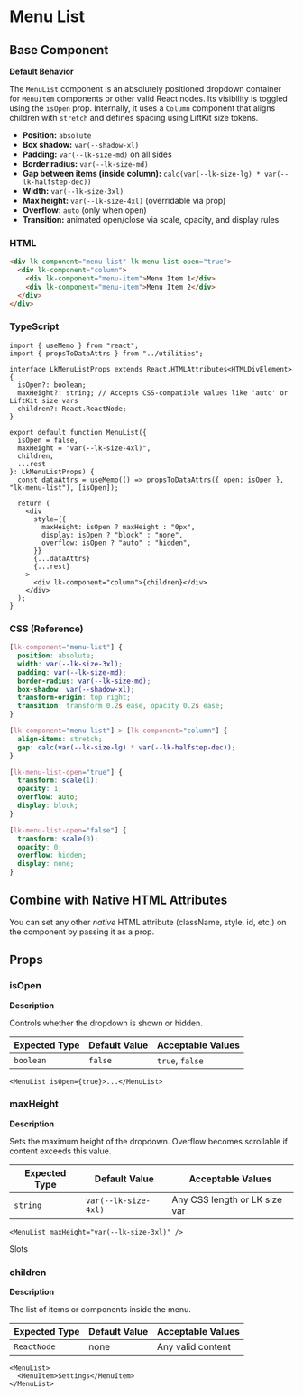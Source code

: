 # Menu List

## Base Component

**Default Behavior**

The `MenuList` component is an absolutely positioned dropdown container for `MenuItem` components or other valid React nodes. Its visibility is toggled using the `isOpen` prop. Internally, it uses a `Column` component that aligns children with `stretch` and defines spacing using LiftKit size tokens.

- **Position:** `absolute`
- **Box shadow:** `var(--shadow-xl)`
- **Padding:** `var(--lk-size-md)` on all sides
- **Border radius:** `var(--lk-size-md)`
- **Gap between items (inside column):** `calc(var(--lk-size-lg) * var(--lk-halfstep-dec))`
- **Width:** `var(--lk-size-3xl)`
- **Max height:** `var(--lk-size-4xl)` (overridable via prop)
- **Overflow:** `auto` (only when open)
- **Transition:** animated open/close via scale, opacity, and display rules

### HTML

```html
<div lk-component="menu-list" lk-menu-list-open="true">
  <div lk-component="column">
    <div lk-component="menu-item">Menu Item 1</div>
    <div lk-component="menu-item">Menu Item 2</div>
  </div>
</div>
```

### TypeScript

```tsx
import { useMemo } from "react";
import { propsToDataAttrs } from "../utilities";

interface LkMenuListProps extends React.HTMLAttributes<HTMLDivElement> {
  isOpen?: boolean;
  maxHeight?: string; // Accepts CSS-compatible values like 'auto' or LiftKit size vars
  children?: React.ReactNode;
}

export default function MenuList({
  isOpen = false,
  maxHeight = "var(--lk-size-4xl)",
  children,
  ...rest
}: LkMenuListProps) {
  const dataAttrs = useMemo(() => propsToDataAttrs({ open: isOpen }, "lk-menu-list"), [isOpen]);

  return (
    <div
      style={{
        maxHeight: isOpen ? maxHeight : "0px",
        display: isOpen ? "block" : "none",
        overflow: isOpen ? "auto" : "hidden",
      }}
      {...dataAttrs}
      {...rest}
    >
      <div lk-component="column">{children}</div>
    </div>
  );
}
```

### CSS (Reference)

```css
[lk-component="menu-list"] {
  position: absolute;
  width: var(--lk-size-3xl);
  padding: var(--lk-size-md);
  border-radius: var(--lk-size-md);
  box-shadow: var(--shadow-xl);
  transform-origin: top right;
  transition: transform 0.2s ease, opacity 0.2s ease;
}

[lk-component="menu-list"] > [lk-component="column"] {
  align-items: stretch;
  gap: calc(var(--lk-size-lg) * var(--lk-halfstep-dec));
}

[lk-menu-list-open="true"] {
  transform: scale(1);
  opacity: 1;
  overflow: auto;
  display: block;
}

[lk-menu-list-open="false"] {
  transform: scale(0);
  opacity: 0;
  overflow: hidden;
  display: none;
}
```

## Combine with Native HTML Attributes

You can set any other _native_ HTML attribute (className, style, id, etc.) on the component by passing it as a prop.

## Props

### **isOpen**

**Description**

Controls whether the dropdown is shown or hidden.

| **Expected Type** | **Default Value** | **Acceptable Values** |
| ----------------- | ----------------- | --------------------- |
| `boolean`         | `false`           | `true`, `false`       |

```tsx
<MenuList isOpen={true}>...</MenuList>
```

### **maxHeight**

**Description**

Sets the maximum height of the dropdown. Overflow becomes scrollable if content exceeds this value.

| **Expected Type** | **Default Value**    | **Acceptable Values**         |
| ----------------- | -------------------- | ----------------------------- |
| `string`          | `var(--lk-size-4xl)` | Any CSS length or LK size var |

```tsx
<MenuList maxHeight="var(--lk-size-3xl)" />
```

Slots

### **children**

**Description**

The list of items or components inside the menu.

| **Expected Type** | **Default Value** | **Acceptable Values** |
| ----------------- | ----------------- | --------------------- |
| `ReactNode`       | none              | Any valid content     |

```tsx
<MenuList>
  <MenuItem>Settings</MenuItem>
</MenuList>
```
